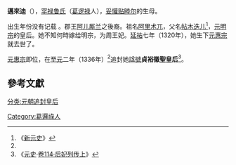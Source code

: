 '''邁來迪'''（{{bd|約1290年代||1320年||catIdx=H}}），[[罕禄鲁氏|罕禄鲁氏]]（[[葛逻禄|葛逻禄]]人），[[元順帝|妥懽贴睦尔]]的生母。

出生年份没有记载<!-- 生年无具体记载。如果有新的发现，请提供来源。 -->。郡王[[喀喇汗国|阿儿厮兰]]之後裔。祖名[[阿里术兀|阿里术兀]]，父名[[帖木迭儿|帖木迭儿]]<ref name="#1">《[[新元史|新元史]]》</ref>，[[元明宗|元明宗]]的皇后。她不知何時嫁给明宗，为周王妃。[[延祐|延祐]]七年（1320年），她生下[[元惠宗|元惠宗]]就去世了。

[[元順帝|元惠宗]]即位，在[[至元_(元惠宗)|至元]]二年（1336年）<ref name="#1"/>追封她[[諡號|諡號]]'''貞裕徽聖皇后'''<ref>《[[元史|元史]]·[[s:元史/卷114|卷114·后妃列传上]]》</ref>。

==參考文獻==
<div class="references-small">
<references></references>
</div>

{{元朝皇后}}

[[分类:元朝追封皇后|分类:元朝追封皇后]]
[[Category:葛邏祿人|Category:葛邏祿人]]